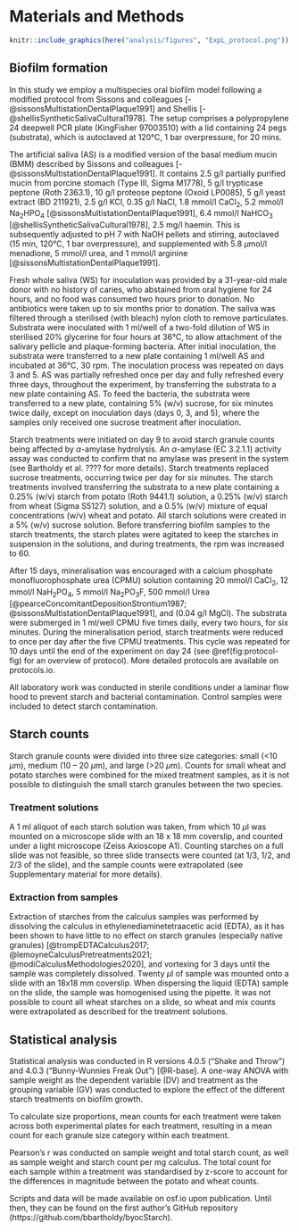 # Materials and Methods

```r
knitr::include_graphics(here("analysis/figures", "ExpL_protocol.png"))
```

<!-- remove sampling from protocol picture -->

## Biofilm formation

In this study we employ a multispecies oral biofilm model following a modified
protocol from Sissons and colleagues [-@sissonsMultistationDentalPlaque1991] and
Shellis [-@shellisSyntheticSalivaCultural1978]. The setup comprises a polypropylene 
24 deepwell PCR plate (KingFisher 97003510) with a lid containing 24 pegs (substrata), which 
is autoclaved at 120&deg;C, 1 bar overpressure, for 20 mins.
 
The artificial saliva (AS) is a modified version of the basal medium mucin (BMM)
described by Sissons and colleagues [-@sissonsMultistationDentalPlaque1991]. 
It contains 2.5 g/l partially purified mucin from porcine stomach (Type III, Sigma M1778), 
5 g/l trypticase peptone (Roth 2363.1), 10 g/l proteose peptone (Oxoid LP0085),
5 g/l yeast extract (BD 211921), 2.5 g/l KCl, 0.35 g/l NaCl, 1.8 mmol/l CaCl~2~, 
5.2 mmol/l Na~2~HPO~4~ [@sissonsMultistationDentalPlaque1991], 6.4 mmol/l NaHCO~3~ 
[@shellisSyntheticSalivaCultural1978], 2.5 mg/l haemin. This is subsequently 
adjusted to pH 7 with NaOH pellets and stirring, autoclaved (15 min, 120&deg;C, 
1 bar overpressure), and supplemented with 5.8 $\mu$mol/l menadione, 5 mmol/l urea, 
and 1 mmol/l arginine [@sissonsMultistationDentalPlaque1991].

<!-- add to protocols.io -->
Fresh whole saliva (WS) for inoculation was provided by a 31-year-old male donor 
with no history of caries, who abstained from oral hygiene for 24 hours, and no 
food was consumed two hours prior to donation. No antibiotics were taken up to six 
months prior to donation. 
The saliva was filtered through a sterilised (with bleach) nylon cloth to remove
particulates.
Substrata were inoculated with 1 ml/well of a two-fold dilution of WS in sterilised 
20% glycerine for four hours at 36&deg;C, to allow attachment of the
salivary pellicle and plaque-forming bacteria. After initial inoculation, the 
substrata were transferred to a new plate containing 1 ml/well AS and incubated 
at 36&deg;C, 30 rpm. The inoculation process was repeated on days 3 and 5. 
AS was partially refreshed once per day and fully refreshed every three days, 
throughout the experiment, by transferring the substrata to a new plate containing 
AS. To feed the bacteria, the substrata were transferred to a new plate, containing 
5% (w/v) sucrose, for six minutes twice daily, except on inoculation days 
(days 0, 3, and 5), where the samples only received one sucrose treatment after
inoculation. 

Starch treatments were initiated on day 9 to avoid starch granule counts being 
affected by $\alpha$-amylase hydrolysis. An $\alpha$-amylase (EC 3.2.1.1) activity
assay was conducted to confirm that no amylase was present in the system (see 
Bartholdy et al. ???? <!-- ## [bartholdy] ## --> for more details). Starch treatments replaced sucrose treatments, occurring twice per day
for six minutes. The starch treatments involved transferring the substrata to a 
new plate containing a 0.25% (w/v) starch from potato (Roth 9441.1) solution, a 0.25% (w/v) starch from wheat (Sigma S5127) solution, and a 0.5% (w/v) mixture of equal
concentrations (w/v) wheat and potato. All starch solutions were created in a 5%
(w/v) sucrose solution. Before transferring biofilm samples to the starch treatments, 
the starch plates were agitated to keep the starches in suspension in the solutions, 
and during treatments, the rpm was increased to 60.

After 15 days, mineralisation was encouraged with a 
calcium phosphate monofluorophosphate urea (CPMU) solution containing 
20 mmol/l CaCl~2~, 12 mmol/l NaH~2~PO~4~, 5 mmol/l Na~2~PO~3~F, 500 mmol/l Urea
[@pearceConcomitantDepositionStrontium1987; @sissonsMultistationDentalPlaque1991], 
and (0.04 g/l MgCl). The substrata were submerged in 1 ml/well CPMU five times daily, 
every two hours, for six minutes. During the mineralisation period, starch treatments
were reduced to once per day after the five CPMU treatments. This cycle was repeated 
for 10 days until the end of the experiment on day 24 
(see \@ref(fig:protocol-fig) for an overview of protocol). More detailed protocols
are available on protocols.io<!--insert DOI-->.

All laboratory work was conducted in sterile conditions under a laminar flow hood 
to prevent starch and bacterial contamination. Control samples were included to 
detect starch contamination.

## Starch counts

Starch granule counts were divided into three size categories: small (<10 $\mu$m),
medium (10 -- 20 $\mu$m), and large (>20 $\mu$m). Counts for small wheat and
potato starches were combined for the mixed treatment samples, as it is not 
possible to distinguish the small starch granules between the two species.

### Treatment solutions

A 1 ml aliquot of each starch solution was taken, from which 10 $\mu$l was mounted 
on a microscope slide with an 18 x 18 mm coverslip, and counted under a light microscope
(Zeiss Axioscope A1). Counting starches on a full slide was not feasible, so three slide transects were 
counted (at 1/3, 1/2, and 2/3 of the slide), and the sample counts were extrapolated 
(see Supplementary material for more details).

### Extraction from samples

Extraction of starches from the calculus samples was performed by dissolving the
calculus in ethylenediaminetetraacetic acid (EDTA), as it has been shown to
have little to no effect on starch granules (especially native granules)
[@trompEDTACalculus2017; @lemoyneCalculusPretreatments2021; @modiCalculusMethodologies2020], 
and vortexing for 3 days until the sample was completely dissolved. 
Twenty $\mu$l of sample was mounted onto a slide with an 18x18 mm coverslip.
When dispersing the liquid (EDTA) sample on the slide, the sample was homogenised using the pipette. 
It was not possible to count all wheat starches
on a slide, so wheat and mix counts were extrapolated as described for the treatment
solutions.

## Statistical analysis

Statistical analysis was conducted in R versions 4.0.5 ("Shake and Throw") 
and 4.0.3 ("Bunny-Wunnies Freak Out") [@R-base].
<!-- R packages used -->
A one-way ANOVA with sample weight as the dependent variable (DV) and treatment 
as the grouping variable (GV) was conducted to explore the effect of the different 
starch treatments on biofilm growth.

To calculate size proportions, mean counts for each treatment were taken across 
both experimental plates for each treatment, resulting in a mean count for each
granule size category within each treatment.

Pearson's r was conducted on sample weight and total starch count, as well as sample
weight and starch count per mg calculus. The total count for each sample within a
treatment was standardised by z-score to account for the differences in magnitude
between the potato and wheat counts.

Scripts and data will be made available on osf.io upon publication.
Until then, they can be found on the first author's GitHub repository
(https://github.com/bbartholdy/byocStarch).

<!-- script and data availability: provide link (or doi?) to osf.io repository -->
